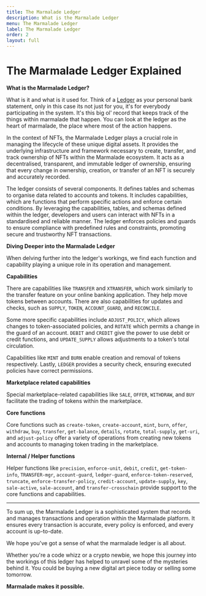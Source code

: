 ```yaml
---
title: The Marmalade Ledger
description: What is the Marmalade Ledger
menu: The Marmalade Ledger
label: The Marmalade Ledger
order: 2
layout: full
---
```


# The Marmalade Ledger Explained

**What is the Marmalade Ledger?**

What is it and what is it used for. Think of a
[Ledger](https://github.com/kadena-io/marmalade/blob/v2/pact/ledger.pact) as
your personal bank statement, only in this case its not just for you, it's for
everybody participating in the system. It's this big ol' record that keeps track
of the things within marmalade that happen. You can look at the ledger as the
heart of marmalade, the place where most of the action happens.

In the context of NFTs, the Marmalade Ledger plays a crucial role in managing
the lifecycle of these unique digital assets. It provides the underlying
infrastructure and framework necessary to create, transfer, and track ownership
of NFTs within the Marmalade ecosystem. It acts as a decentralised, transparent,
and immutable ledger of ownership, ensuring that every change in ownership,
creation, or transfer of an NFT is securely and accurately recorded.

The ledger consists of several components. It defines tables and schemas to
organise data related to accounts and tokens. It includes capabilities, which
are functions that perform specific actions and enforce certain conditions. By
leveraging the capabilities, tables, and schemas defined within the ledger,
developers and users can interact with NFTs in a standardised and reliable
manner. The ledger enforces policies and guards to ensure compliance with
predefined rules and constraints, promoting secure and trustworthy NFT
transactions.

**Diving Deeper into the Marmalade Ledger**

When delving further into the ledger's workings, we find each function and
capability playing a unique role in its operation and management.

**Capabilities**

There are capabilities like `TRANSFER` and `XTRANSFER`, which work similarly to
the transfer feature on your online banking application. They help move tokens
between accounts. There are also capabilities for updates and checks, such as
`SUPPLY`, `TOKEN`, `ACCOUNT_GUARD`, and `RECONCILE`.

Some more specific capabilities include `ADJUST_POLICY`, which allows changes to
token-associated policies, and `ROTATE` which permits a change in the guard of
an account. `DEBIT` and `CREDIT` give the power to use debit or credit
functions, and `UPDATE_SUPPLY` allows adjustments to a token's total
circulation.

Capabilities like `MINT` and `BURN` enable creation and removal of tokens
respectively. Lastly, `LEDGER` provides a security check, ensuring executed
policies have correct permissions.

**Marketplace related capabilities**

Special marketplace-related capabilities like `SALE`, `OFFER`, `WITHDRAW`, and
`BUY` facilitate the trading of tokens within the marketplace.

**Core functions**

Core functions such as `create-token`, `create-account`, `mint`, `burn`,
`offer`, `withdraw`, `buy`, `transfer`, `get-balance`, `details`, `rotate`,
`total-supply`, `get-uri`, and `adjust-policy` offer a variety of operations
from creating new tokens and accounts to managing token trading in the
marketplace.

**Internal / Helper functions**

Helper functions like `precision`, `enforce-unit`, `debit`, `credit`,
`get-token-info`, `TRANSFER-mgr`, `account-guard`, `ledger-guard`,
`enforce-token-reserved`, `truncate`, `enforce-transfer-policy`,
`credit-account`, `update-supply`, `key`, `sale-active`, `sale-account`, and
`transfer-crosschain` provide support to the core functions and capabilities.

---

To sum up, the Marmalade Ledger is a sophisticated system that records and
manages transactions and operation within the Marmalade platform. It ensures
every transaction is accurate, every policy is enforced, and every account is
up-to-date.

We hope you've got a sense of what the marmalade ledger is all about.

Whether you're a code whizz or a crypto newbie, we hope this journey into the
workings of this ledger has helped to unravel some of the mysteries behind it.
You could be buying a new digital art piece today or selling some tomorrow.

**Marmalade makes it possible.**
